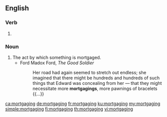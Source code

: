==English==

===Verb===
{{head|en|present participle}}

# {{present participle of|mortgage|lang=en|nocat=1}}

===Noun===
{{en-noun}}

# The act by which something is mortgaged.
#* Ford Madox Ford, ''The Good Soldier''
#*: Her road had again seemed to stretch out endless; she imagined that there might be hundreds and hundreds of such things that Edward was concealing from her — that they might necessitate more '''mortgagings''', more pawnings of bracelets {{...}}

[[ca:mortgaging]]
[[de:mortgaging]]
[[fr:mortgaging]]
[[ku:mortgaging]]
[[my:mortgaging]]
[[simple:mortgaging]]
[[fi:mortgaging]]
[[th:mortgaging]]
[[vi:mortgaging]]